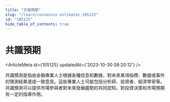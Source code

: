 ```yaml
---
title: "共識預期"
slug: "/learn/consensus-estimates-105125"
id: "105125"
hide_table_of_contents: true
---
```



# 共識預期

<ArticleMeta id={105125} updatedAt={'2023-10-30 08:20:12'} />
<div className='border-solid border-b border-t-0 my-4 border-[var(--ifm-color-gray-300)]' />

共識預測是指由金融專業人士根據各種信息和數據，對未來某項指標、數據或事件的預測結果達成一致意見。這些專業人士可能包括分析師、投資者、經濟學家等。共識預測可以提供市場參與者對未來發展趨勢的共同認知，對投資決策和市場預期有一定的指導作用。
